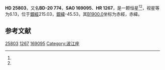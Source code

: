{{Starbox begin
| name = HD 25803
}}
{{Starbox observe
| epoch = [[J2000.0|J2000.0]]
| constell = {{星座名待查}}<ref name=SIMBAD>{{cite web
 | url=http://simbad.u-strasbg.fr/simbad/sim-id?Ident=HR+1267
 | title =Pulsating variable Star
 | publisher=Centre de Données astronomiques de Strasbourg
 | work=SIMBAD
 | accessdate=2012-07-13}}</ref><ref name=DATA>{{cite web
 | url=http://vizier.u-strasbg.fr/viz-bin/VizieR-5?-out.add=.&-source=5050&-corr=PK=HR&-out.max=9999&HR=1267
 | title=VizieR Detailed Page
 | accessdate=2012-07-13
 | archive-date=2016-03-05
 | archive-url=https://web.archive.org/web/20160305224735/http://vizier.u-strasbg.fr/viz-bin/VizieR-5?-out.add=.&-source=5050&-corr=PK=HR&-out.max=9999&HR=1267
 | dead-url=no
 }}</ref>
| 星官 = 
| ra = {{RA|4|4|41}}<ref name=SIMBAD /><ref name=DATA />
| dec = {{DEC|-20|22|54}}<ref name=SIMBAD /><ref name=DATA />
| appmag_v = 6.13<ref name=SIMBAD /><ref name=DATA />
}}
{{Starbox character
| class = K0<ref name=SIMBAD /><ref name=DATA />
| b-v = 1.16<ref name=SIMBAD /><ref name=DATA />
| u-b = <ref name=SIMBAD /><ref name=DATA />
| r-i = <ref name=SIMBAD /><ref name=DATA />
| variable = 
}}
{{Starbox astrometry
| radial_v = 
| prop_mo_ra = -4
| parallax = 
| p_error = 
}}
{{Starbox catalog
| names =BD-20 774，[[SAO星表|SAO]] 169095，[[HD星表|HD]] 25803，[[HR星表|HR]] 1267}}
{{Starbox reference |Simbad=HR+1267}}
{{Starbox end}}

'''HD 25803'''，又名'''BD-20 774'''，'''SAO 169095'''、'''HR 1267'''，是一颗恒星<ref name=SIMBAD /><ref name=DATA />，视星等为6.13，位于[[銀道座標系|銀經]]215.03，[[銀道座標系|銀緯]]-45.53，其[[B1900.0|B1900.0]]坐标为赤經{{RA|4|0|17}}，赤緯{{DEC|-20|-45.53|17}}。

== 参考文献 ==
{{reflist}}

{{star-stub}}

[[Category:HD和HDE天體|25803]]
[[Category:HR天體|1267]]
[[Category:SAO天體|169095]]
[[Category:波江座|Category:波江座]]